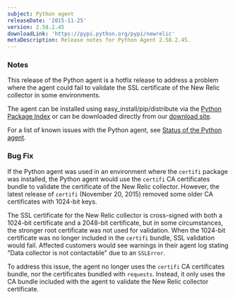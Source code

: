 ```yaml
---
subject: Python agent
releaseDate: '2015-11-25'
version: 2.58.2.45
downloadLink: 'https://pypi.python.org/pypi/newrelic'
metaDescription: Release notes for Python Agent 2.58.2.45.
---
```


### Notes

This release of the Python agent is a hotfix release to address a problem where the agent could fail to validate the SSL certificate of the New Relic collector in some environments.

The agent can be installed using easy_install/pip/distribute via the [Python Package Index](https://pypi.python.org/pypi/newrelic) or can be downloaded directly from our [download site](https://download.newrelic.com/python_agent/release/).

For a list of known issues with the Python agent, see [Status of the Python agent](https://docs.newrelic.com/docs/python/status-of-python-agent).

### Bug Fix

If the Python agent was used in an environment where the `certifi` package was installed, the Python agent would use the `certifi` CA certificates bundle to validate the certificate of the New Relic collector. However, the latest release of `certifi` (November 20, 2015) removed some older CA certificates with 1024-bit keys.

The SSL certificate for the New Relic collector is cross-signed with both a 1024-bit certificate and a 2048-bit certificate, but in some circumstances, the stronger root certificate was not used for validation. When the 1024-bit certificate was no longer included in the `certifi` bundle, SSL validation would fail. Affected customers would see warnings in their agent log stating "Data collector is not contactable" due to an `SSLError`.

To address this issue, the agent no longer uses the `certifi` CA certificates bundle, nor the certificates bundled with `requests`. Instead, it only uses the CA bundle included with the agent to validate the New Relic collector certificate.
